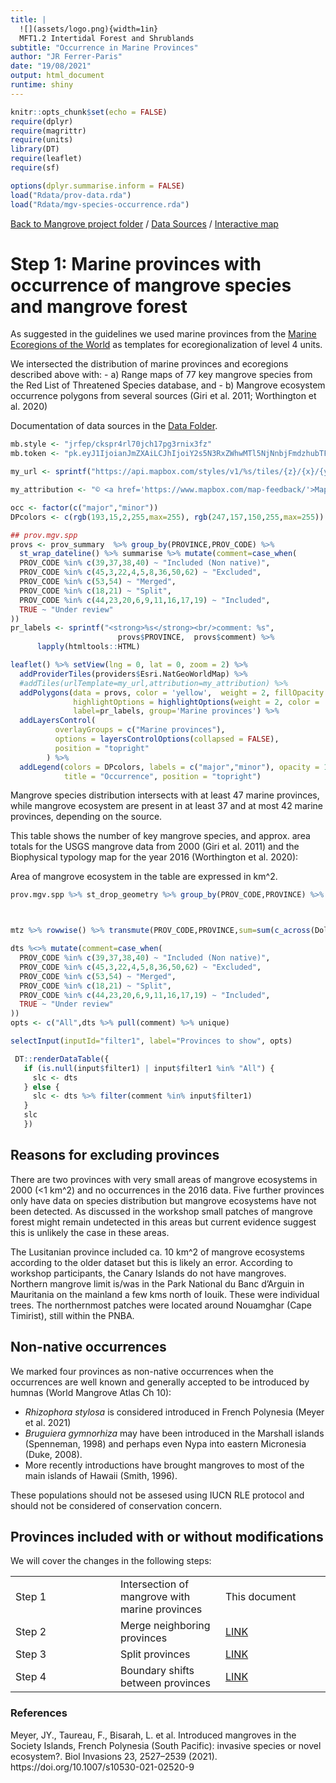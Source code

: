 ```yaml
---
title: |
  ![](assets/logo.png){width=1in}
  MFT1.2 Intertidal Forest and Shrublands
subtitle: "Occurrence in Marine Provinces"
author: "JR Ferrer-Paris"
date: "19/08/2021"
output: html_document
runtime: shiny
---
```


```r
knitr::opts_chunk$set(echo = FALSE)
require(dplyr)
require(magrittr)
require(units)
library(DT)
require(leaflet)
require(sf)

options(dplyr.summarise.inform = FALSE)
load("Rdata/prov-data.rda")
load("Rdata/mgv-species-occurrence.rda")

```
[Back to Mangrove project folder](/Mangroves/) / [Data Sources](/MangrovesData/) / [Interactive map](/MangrovesMap/)

# Step 1: Marine provinces with occurrence of mangrove species and mangrove forest

As suggested in the guidelines we used marine provinces from the [Marine Ecoregions of the World](/MangrovesData/MEOW-ecoregions.Rmd) as templates for ecoregionalization of level 4 units.

We intersected the distribution of marine provinces and ecoregions described above with:
- a) Range maps of 77 key mangrove species from the Red List of Threatened Species database, and
- b) Mangrove ecosystem occurrence polygons from several sources (Giri et al. 2011; Worthington et al. 2020)

Documentation of data sources in the [Data Folder](/MangrovesData/).


```r
mb.style <- "jrfep/ckspr4rl70jch17pg3rnix3fz"
mb.token <- "pk.eyJ1IjoianJmZXAiLCJhIjoiY2s5N3RxZWhwMTl5NjNnbjFmdzhubTFjdiJ9.KFBzgxBPjKnERRfR9awR_g"

my_url <- sprintf("https://api.mapbox.com/styles/v1/%s/tiles/{z}/{x}/{y}?access_token=%s",mb.style,mb.token)

my_attribution <- "© <a href='https://www.mapbox.com/map-feedback/'>Mapbox</a> CC-BY-4.0 <a href='https://global-ecosystems.org/explore/groups/MFT1.2'>IUCN Global Ecosystem Typology</a>"

occ <- factor(c("major","minor"))
DPcolors <- c(rgb(193,15,2,255,max=255), rgb(247,157,150,255,max=255))

## prov.mgv.spp
provs <- prov_summary  %>% group_by(PROVINCE,PROV_CODE) %>% 
  st_wrap_dateline() %>% summarise %>% mutate(comment=case_when(
  PROV_CODE %in% c(39,37,38,40) ~ "Included (Non native)",
  PROV_CODE %in% c(45,3,22,4,5,8,36,50,62) ~ "Excluded",
  PROV_CODE %in% c(53,54) ~ "Merged",
  PROV_CODE %in% c(18,21) ~ "Split",
  PROV_CODE %in% c(44,23,20,6,9,11,16,17,19) ~ "Included",
  TRUE ~ "Under review"
))
pr_labels <- sprintf("<strong>%s</strong><br/>comment: %s",
                        provs$PROVINCE,  provs$comment) %>%
      lapply(htmltools::HTML)

leaflet() %>% setView(lng = 0, lat = 0, zoom = 2) %>%
  addProviderTiles(providers$Esri.NatGeoWorldMap) %>%
  #addTiles(urlTemplate=my_url,attribution=my_attribution) %>%
  addPolygons(data = provs, color = 'yellow',  weight = 2, fillOpacity = 0.15,
              highlightOptions = highlightOptions(weight = 2, color = 'black'), 
              label=pr_labels, group='Marine provinces') %>%
  addLayersControl(
          overlayGroups = c("Marine provinces"),
          options = layersControlOptions(collapsed = FALSE),
          position = "topright"
        ) %>%
  addLegend(colors = DPcolors, labels = c("major","minor"), opacity = 1.0,
            title = "Occurrence", position = "topright")
```


Mangrove species distribution intersects with at least 47 marine provinces, while mangrove ecosystem are present in at least 37 and at most 42 marine provinces, depending on the source.

This table shows the number of key mangrove species, and approx. area totals for the USGS mangrove data from 2000 (Giri et al. 2011) and the Biophysical typology map for the year 2016 (Worthington et al. 2020):

Area of mangrove ecosystem in the table are expressed in km^2.

```r

prov.mgv.spp %>% st_drop_geometry %>% group_by(PROV_CODE,PROVINCE) %>% summarise(across(Dolichandrone.spathacea:Ceriops.australis, max)) -> mtz



mtz %>% rowwise() %>% transmute(PROV_CODE,PROVINCE,sum=sum(c_across(Dolichandrone.spathacea:Ceriops.australis))) %>% full_join(prov_summary,by=c('PROV_CODE','PROVINCE'))  %>% transmute(PROVINCE,`Area 2020`=area_2020 %>% set_units('km^2') %>% round(2),`Area 2016`=radius %>% set_units('m^2') %>% set_units('km^2') %>%  round(2),`Mangrove species`=sum) %>% full_join(st_drop_geometry(provs),by=c('PROV_CODE','PROVINCE'))-> dts

dts %<>% mutate(comment=case_when(
  PROV_CODE %in% c(39,37,38,40) ~ "Included (Non native)",
  PROV_CODE %in% c(45,3,22,4,5,8,36,50,62) ~ "Excluded",
  PROV_CODE %in% c(53,54) ~ "Merged",
  PROV_CODE %in% c(18,21) ~ "Split",
  PROV_CODE %in% c(44,23,20,6,9,11,16,17,19) ~ "Included",
  TRUE ~ "Under review"
))
opts <- c("All",dts %>% pull(comment) %>% unique)

selectInput(inputId="filter1", label="Provinces to show", opts)

 DT::renderDataTable({
   if (is.null(input$filter1) | input$filter1 %in% "All") {
     slc <- dts
   } else {
     slc <- dts %>% filter(comment %in% input$filter1) 
   }
   slc 
   })
```

## Reasons for excluding provinces

There are two provinces with very small areas of mangrove ecosystems in 2000 (<1 km^2) and no occurrences in the 2016 data.  Five further provinces only have data on species distribution but mangrove ecosystems have not been detected. As discussed in the workshop small patches of mangrove forest might remain undetected in this areas but current evidence suggest this is unlikely the case in these areas.

The Lusitanian province included ca. 10 km^2  of mangrove ecosystems according to the older dataset but this is likely an error. According to workshop participants, the Canary Islands do not have mangroves. Northern mangrove limit is/was in the Park National du Banc d'Arguin  in Mauritania on the mainland a few kms north of Iouik. These were individual trees. The northernmost patches were located around Nouamghar (Cape Timirist), still within the PNBA.

## Non-native occurrences

We marked four provinces as non-native occurrences when the occurrences are well known and generally accepted to be introduced by humnas (World Mangrove Atlas Ch 10):

- _Rhizophora stylosa_ is considered introduced in French Polynesia (Meyer et al. 2021)
- _Bruguiera gymnorhiza_ may have been introduced in the Marshall islands (Spenneman, 1998) and perhaps even Nypa into eastern Micronesia (Duke, 2008). 
- More recently introductions have brought mangroves to most of the main islands of Hawaii (Smith, 1996).

These populations should not be assesed using IUCN RLE protocol and should not be considered of  conservation concern. 

## Provinces included with or without modifications

We will cover the changes in the following steps:


|  | |  |
|---|---|---|
|Step 1| Intersection of mangrove with marine provinces | This document
|Step 2| Merge neighboring provinces | [LINK](Step-2-merge-provinces.Rmd)
|Step 3| Split provinces | [LINK](Step-3-split-provinces.Rmd)
|Step 4| Boundary shifts between provinces | [LINK](Step-4-shift-borders.Rmd)


### References

Meyer, JY., Taureau, F., Bisarah, L. et al. Introduced mangroves in the Society Islands, French Polynesia (South Pacific): invasive species or novel ecosystem?. Biol Invasions 23, 2527–2539 (2021). https://doi.org/10.1007/s10530-021-02520-9
